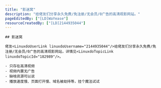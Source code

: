 ```yaml
---
title: "影迷窝"
description: "给佬友们分享永久免费/免注册/无会员/0广告的高清观影网站。"
pageEditedBy: ["[LD]WaYease"]
resourceCreatedBy: ["[LD]2144935044"]
---
```



<StandardLayout>

    ## 影迷窝

    佬友<LinuxdoUserLink linuxdoUsername="2144935044"/>给佬友们分享永久免费/免注册/无会员/0广告的高清观影网站，详情见<LinuxdoTopicLink linuxdoTopicId="182989"/>。

    - 只存在高清视频
    - 视频内置无广告
    - 缺啥资源可以说
    - 播放速度慢、页面打开慢、域名被劫持等，挂个魔法试试

</StandardLayout>